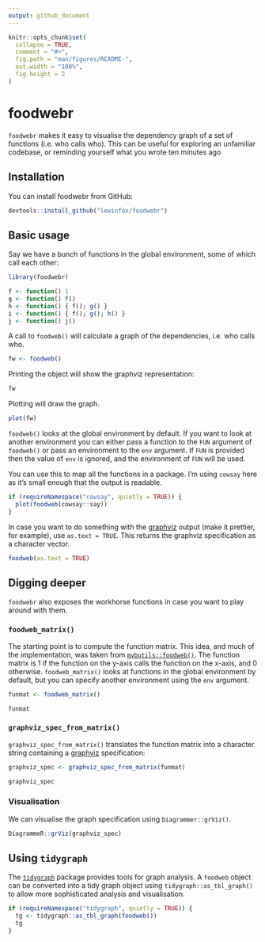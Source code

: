```yaml
---
output: github_document
---
```


<!-- README.md is generated from README.Rmd. Please edit that file -->

```r
knitr::opts_chunk$set(
  collapse = TRUE,
  comment = "#>",
  fig.path = "man/figures/README-",
  out.width = "100%",
  fig.height = 2
)
```

# foodwebr

<!-- badges: start -->
<!-- badges: end -->

`foodwebr` makes it easy to visualise the dependency graph of a set of functions (i.e. who calls
who). This can be useful for exploring an unfamiliar codebase, or reminding yourself what you wrote
ten minutes ago

## Installation

You can install foodwebr from GitHub:

``` r
devtools::install_github("lewinfox/foodwebr")
```

## Basic usage

Say we have a bunch of functions in the global environment, some of which call each other:

```r
library(foodwebr)

f <- function() 1
g <- function() f()
h <- function() { f(); g() }
i <- function() { f(); g(); h() }
j <- function() j()
```

A call to `foodweb()` will calculate a graph of the dependencies, i.e. who calls who.

```r
fw <- foodweb()
```

Printing the object will show the graphviz representation:

```r
fw
```

Plotting will draw the graph.

```r
plot(fw)
```

`foodweb()` looks at the global environment by default. If you want to look at another environment
you can either pass a function to the `FUN` argument of `foodweb()` or pass an environment to the
`env` argument. If `FUN` is provided then the value of `env` is ignored, and the environment of
`FUN` will be used.

You can use this to map all the functions in a package. I'm using `cowsay` here as it's small
enough that the output is readable.

```r
if (requireNamespace("cowsay", quietly = TRUE)) {
  plot(foodweb(cowsay::say))
}
```

In case you want to do something with the [graphviz](https://graphviz.org/) output (make it
prettier, for example), use `as.text = TRUE`. This returns the graphviz specification as a character
vector.

```r
foodweb(as.text = TRUE)
```

## Digging deeper

`foodwebr` also exposes the workhorse functions in case you want to play around with them.

### `foodweb_matrix()`

The starting point is to compute the function matrix. This idea, and much of the implementation,
was taken from [`mvbutils::foodweb()`](https://rdrr.io/cran/mvbutils/man/foodweb.html). The function
matrix is 1 if the function on the y-axis calls the function on the x-axis, and 0  otherwise.
`foodweb_matrix()` looks at functions in the global environment by default, but you can specify
another environment using the `env` argument.

```r
funmat <- foodweb_matrix()

funmat
```


### `graphviz_spec_from_matrix()`

`graphviz_spec_from_matrix()` translates the function matrix into a character string containing a
[graphviz](https://graphviz.org/) specification:

```r
graphviz_spec <- graphviz_spec_from_matrix(funmat)

graphviz_spec
```

### Visualisation

We can visualise the graph specification using `Diagrammer::grViz()`.

```r
DiagrammeR::grViz(graphviz_spec)
```


## Using `tidygraph`

The [`tidygraph`](https://tidygraph.data-imaginist.com/) package provides tools for graph analysis.
A `foodweb` object can be converted into a tidy graph object using `tidygraph::as_tbl_graph()` to
allow more sophisticated analysis and visualisation.

```r
if (requireNamespace("tidygraph", quietly = TRUE)) {
  tg <- tidygraph::as_tbl_graph(foodweb())
  tg
}
```

